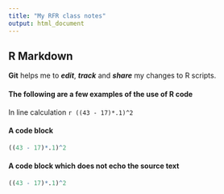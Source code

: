 ```yaml
---
title: "My RFR class notes"
output: html_document
---
```


## R Markdown

**Git** helps me to ***edit***, ***track*** and ***share*** my changes to R scripts.

#### The following are a few examples of the use of R code

In line calculation `r ((43 - 17)*.1)^2`

#### A code block

```r
((43 - 17)*.1)^2
```

#### A code block which does not echo the source text

```r
((43 - 17)*.1)^2
```